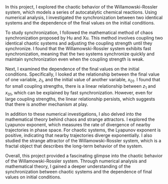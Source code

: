 

<MarkdownLayout headline="Numerical simulation of <strong>&nbspchaos&nbsp</strong> in Willamowski-Rossler reaction.">
In this project, I explored the chaotic behavior of the Willamowski-Rossler system, which models a series of autocatalytic chemical reactions. Using numerical analysis, I investigated the synchronization between two identical systems and the dependence of the final values on the initial conditions. 

To study synchronization, I followed the mathematical method of chaos synchronization proposed by Hu and Xu. This method involves coupling two identical chaotic systems and adjusting the coupling strength until they synchronize. I found that the Willamowski-Rossler system exhibits fast synchronization, meaning that the two systems synchronize quickly and maintain synchronization even when the coupling strength is weak. 

Next, I examined the dependence of the final values on the initial conditions. Specifically, I looked at the relationship between the final value of one variable, $z_1$, and the initial value of another variable, $x_{01}$. I found that for small coupling strengths, there is a linear relationship between $z_1$ and $x_{01}$, which can be explained by fast synchronization. However, even for large coupling strengths, the linear relationship persists, which suggests that there is another mechanism at play. 

In addition to these numerical investigations, I also delved into the mathematical theory behind chaos and strange attractors. I explored the Lyapunov exponent, which measures the rate of divergence of nearby trajectories in phase space. For chaotic systems, the Lyapunov exponent is positive, indicating that nearby trajectories diverge exponentially. I also studied the strange attractor of the Willamowski-Rossler system, which is a fractal object that describes the long-term behavior of the system. 

Overall, this project provided a fascinating glimpse into the chaotic behavior of the Willamowski-Rossler system. Through numerical analysis and mathematical theory, I gained a deeper understanding of the synchronization between chaotic systems and the dependence of final values on initial conditions.
</MarkdownLayout>

